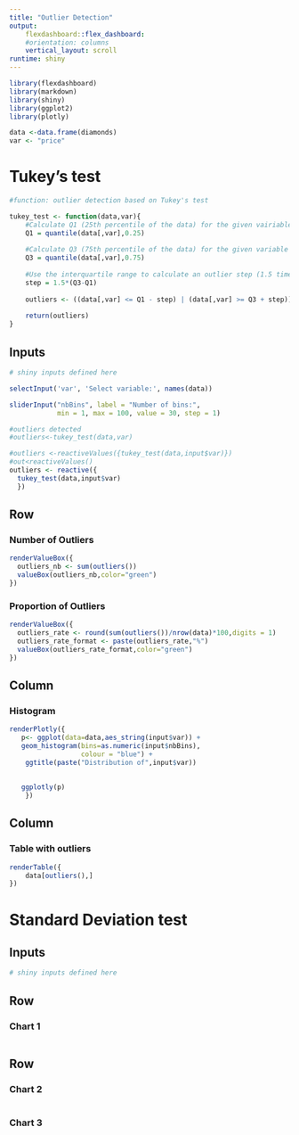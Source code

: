 ```yaml
---
title: "Outlier Detection"
output: 
    flexdashboard::flex_dashboard:
    #orientation: columns
    vertical_layout: scroll
runtime: shiny
---
```


```r
library(flexdashboard)
library(markdown)
library(shiny)
library(ggplot2)
library(plotly)
```

```r
data <-data.frame(diamonds)
var <- "price"
```


Tukey's test {data-orientation=rows}
=====================================  


```r
#function: outlier detection based on Tukey's test

tukey_test <- function(data,var){
    #Calculate Q1 (25th percentile of the data) for the given vairiable
    Q1 = quantile(data[,var],0.25)
    
    #Calculate Q3 (75th percentile of the data) for the given variable
    Q3 = quantile(data[,var],0.75)
    
    #Use the interquartile range to calculate an outlier step (1.5 times the interquartile range)
    step = 1.5*(Q3-Q1)
    
    outliers <- ((data[,var] <= Q1 - step) | (data[,var] >= Q3 + step))
    
    return(outliers)
}
```


Inputs {.sidebar}
-------------------------------------

```r
# shiny inputs defined here

selectInput('var', 'Select variable:', names(data))

sliderInput("nbBins", label = "Number of bins:",
            min = 1, max = 100, value = 30, step = 1)
```

```r
#outliers detected
#outliers<-tukey_test(data,var)
```

```r

#outliers <-reactiveValues({tukey_test(data,input$var)})
#out<reactiveValues()
outliers <- reactive({
  tukey_test(data,input$var)
  })

```


Row
-----------------------------------------------------------------------

### Number of Outliers
```r
renderValueBox({
  outliers_nb <- sum(outliers())
  valueBox(outliers_nb,color="green")
})
```

### Proportion of Outliers
```r
renderValueBox({
  outliers_rate <- round(sum(outliers())/nrow(data)*100,digits = 1)
  outliers_rate_format <- paste(outliers_rate,"%")
  valueBox(outliers_rate_format,color="green")
})
```


Column {data-width=650}
-----------------------------------------------------------------------

### Histogram {data-height=600}

```r
renderPlotly({
   p<- ggplot(data=data,aes_string(input$var)) +
   geom_histogram(bins=as.numeric(input$nbBins),
                  colour = "blue") +
    ggtitle(paste("Distribution of",input$var))
 
   
   ggplotly(p)
    })
```

Column {data-width=350}
-----------------------------------------------------------------------

### Table with outliers

```r
renderTable({
    data[outliers(),]
})
```


Standard Deviation test {data-orientation=rows}
=====================================     

Inputs {.sidebar}
-------------------------------------

```r
# shiny inputs defined here
```
   
Row {data-height=600}
-------------------------------------

### Chart 1

```r
```

Row {data-height=400}
-------------------------------------
   
### Chart 2

```r
```   
    
### Chart 3

```r
```



